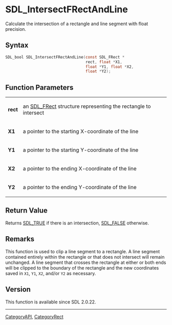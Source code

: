 = SDL_IntersectFRectAndLine =

Calculate the intersection of a rectangle and line segment with float precision.

== Syntax ==

<syntaxhighlight lang='c'>
SDL_bool SDL_IntersectFRectAndLine(const SDL_FRect *
                                   rect, float *X1,
                                   float *Y1, float *X2,
                                   float *Y2);
</syntaxhighlight>

== Function Parameters ==

{|
|'''rect'''
|an [[SDL_FRect]] structure representing the rectangle to intersect
|-
|'''X1'''
|a pointer to the starting X-coordinate of the line
|-
|'''Y1'''
|a pointer to the starting Y-coordinate of the line
|-
|'''X2'''
|a pointer to the ending X-coordinate of the line
|-
|'''Y2'''
|a pointer to the ending Y-coordinate of the line
|}

== Return Value ==

Returns [[SDL_TRUE]] if there is an intersection, [[SDL_FALSE]] otherwise.

== Remarks ==

This function is used to clip a line segment to a rectangle. A line segment
contained entirely within the rectangle or that does not intersect will
remain unchanged. A line segment that crosses the rectangle at either or
both ends will be clipped to the boundary of the rectangle and the new
coordinates saved in <code>X1</code>, <code>Y1</code>, <code>X2</code>,
and/or <code>Y2</code> as necessary.

== Version ==

This function is available since SDL 2.0.22.

----
[[CategoryAPI]], [[CategoryRect]]


